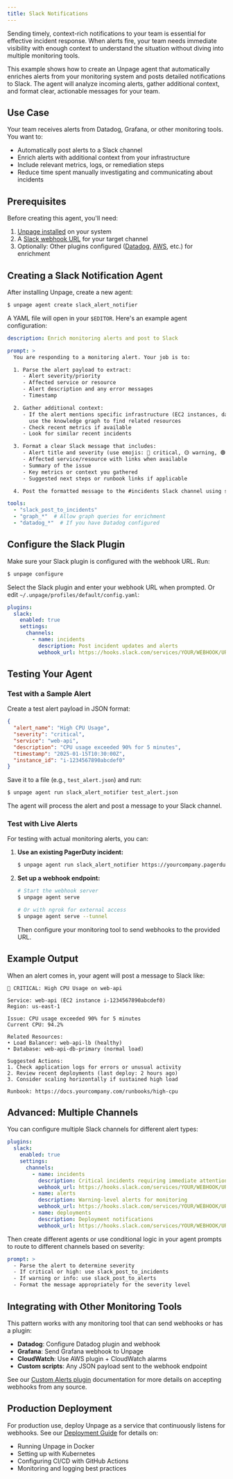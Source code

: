 ```yaml
---
title: Slack Notifications
---
```


Sending timely, context-rich notifications to your team is essential for effective incident response. When alerts fire, your team needs immediate visibility with enough context to understand the situation without diving into multiple monitoring tools.

This example shows how to create an Unpage agent that automatically enriches alerts from your monitoring system and posts detailed notifications to Slack. The agent will analyze incoming alerts, gather additional context, and format clear, actionable messages for your team.

## Use Case

Your team receives alerts from Datadog, Grafana, or other monitoring tools. You want to:
- Automatically post alerts to a Slack channel
- Enrich alerts with additional context from your infrastructure
- Include relevant metrics, logs, or remediation steps
- Reduce time spent manually investigating and communicating about incidents

## Prerequisites

Before creating this agent, you'll need:
1. [Unpage installed](/) on your system
2. A [Slack webhook URL](/plugins/slack#prerequisites) for your target channel
3. Optionally: Other plugins configured ([Datadog](/plugins/datadog), [AWS](/plugins/aws), etc.) for enrichment

## Creating a Slack Notification Agent

After installing Unpage, create a new agent:

```bash
$ unpage agent create slack_alert_notifier
```

A YAML file will open in your `$EDITOR`. Here's an example agent configuration:

```yaml
description: Enrich monitoring alerts and post to Slack

prompt: >
  You are responding to a monitoring alert. Your job is to:

  1. Parse the alert payload to extract:
     - Alert severity/priority
     - Affected service or resource
     - Alert description and any error messages
     - Timestamp

  2. Gather additional context:
     - If the alert mentions specific infrastructure (EC2 instances, databases, etc.),
       use the knowledge graph to find related resources
     - Check recent metrics if available
     - Look for similar recent incidents

  3. Format a clear Slack message that includes:
     - Alert title and severity (use emojis: 🔴 critical, 🟡 warning, 🟢 info)
     - Affected service/resource with links when available
     - Summary of the issue
     - Key metrics or context you gathered
     - Suggested next steps or runbook links if applicable

  4. Post the formatted message to the #incidents Slack channel using slack_post_to_incidents

tools:
  - "slack_post_to_incidents"
  - "graph_*"  # Allow graph queries for enrichment
  - "datadog_*"  # If you have Datadog configured
```

## Configure the Slack Plugin

Make sure your Slack plugin is configured with the webhook URL. Run:

```bash
$ unpage configure
```

Select the Slack plugin and enter your webhook URL when prompted. Or edit `~/.unpage/profiles/default/config.yaml`:

```yaml
plugins:
  slack:
    enabled: true
    settings:
      channels:
        - name: incidents
          description: Post incident updates and alerts
          webhook_url: https://hooks.slack.com/services/YOUR/WEBHOOK/URL
```

## Testing Your Agent

### Test with a Sample Alert

Create a test alert payload in JSON format:

```json
{
  "alert_name": "High CPU Usage",
  "severity": "critical",
  "service": "web-api",
  "description": "CPU usage exceeded 90% for 5 minutes",
  "timestamp": "2025-01-15T10:30:00Z",
  "instance_id": "i-1234567890abcdef0"
}
```

Save it to a file (e.g., `test_alert.json`) and run:

```bash
$ unpage agent run slack_alert_notifier test_alert.json
```

The agent will process the alert and post a message to your Slack channel.

### Test with Live Alerts

For testing with actual monitoring alerts, you can:

1. **Use an existing PagerDuty incident:**
   ```bash
   $ unpage agent run slack_alert_notifier https://yourcompany.pagerduty.com/incidents/ABC123
   ```

2. **Set up a webhook endpoint:**
   ```bash
   # Start the webhook server
   $ unpage agent serve

   # Or with ngrok for external access
   $ unpage agent serve --tunnel
   ```

   Then configure your monitoring tool to send webhooks to the provided URL.

## Example Output

When an alert comes in, your agent will post a message to Slack like:

```
🔴 CRITICAL: High CPU Usage on web-api

Service: web-api (EC2 instance i-1234567890abcdef0)
Region: us-east-1

Issue: CPU usage exceeded 90% for 5 minutes
Current CPU: 94.2%

Related Resources:
• Load Balancer: web-api-lb (healthy)
• Database: web-api-db-primary (normal load)

Suggested Actions:
1. Check application logs for errors or unusual activity
2. Review recent deployments (last deploy: 2 hours ago)
3. Consider scaling horizontally if sustained high load

Runbook: https://docs.yourcompany.com/runbooks/high-cpu
```

## Advanced: Multiple Channels

You can configure multiple Slack channels for different alert types:

```yaml
plugins:
  slack:
    enabled: true
    settings:
      channels:
        - name: incidents
          description: Critical incidents requiring immediate attention
          webhook_url: https://hooks.slack.com/services/YOUR/WEBHOOK/URL1
        - name: alerts
          description: Warning-level alerts for monitoring
          webhook_url: https://hooks.slack.com/services/YOUR/WEBHOOK/URL2
        - name: deployments
          description: Deployment notifications
          webhook_url: https://hooks.slack.com/services/YOUR/WEBHOOK/URL3
```

Then create different agents or use conditional logic in your agent prompts to route to different channels based on severity:

```yaml
prompt: >
  - Parse the alert to determine severity
  - If critical or high: use slack_post_to_incidents
  - If warning or info: use slack_post_to_alerts
  - Format the message appropriately for the severity level
```

## Integrating with Other Monitoring Tools

This pattern works with any monitoring tool that can send webhooks or has a plugin:

- **Datadog**: Configure Datadog plugin and webhook
- **Grafana**: Send Grafana webhook to Unpage
- **CloudWatch**: Use AWS plugin + CloudWatch alarms
- **Custom scripts**: Any JSON payload sent to the webhook endpoint

See our [Custom Alerts plugin](/plugins/customalerts) documentation for more details on accepting webhooks from any source.

## Production Deployment

For production use, deploy Unpage as a service that continuously listens for webhooks. See our [Deployment Guide](/howto/deployment-guide) for details on:
- Running Unpage in Docker
- Setting up with Kubernetes
- Configuring CI/CD with GitHub Actions
- Monitoring and logging best practices
